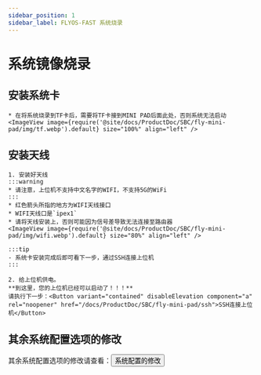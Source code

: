 ```yaml
---
sidebar_position: 1
sidebar_label: FLYOS-FAST 系统烧录
---
```








# 系统镜像烧录

<FASTFASLH name="H3" />

            
## 安装系统卡


    * 在将系统烧录到TF卡后，需要将TF卡接到MINI PAD后面此处，否则系统无法启动
    <ImageView image={require('@site/docs/ProductDoc/SBC/fly-mini-pad/img/tf.webp').default} size="100%" align="left" />  


## 安装天线

    1. 安装好天线
    :::warning
    * 请注意，上位机不支持中文名字的WIFI，不支持5G的WiFi
    :::
    * 红色箭头所指的地方为WIFI天线接口
    * WIFI天线口是`ipex1`
    * 请将天线安装上，否则可能因为信号差导致无法连接至路由器
    <ImageView image={require('@site/docs/ProductDoc/SBC/fly-mini-pad/img/wifi.webp').default} size="80%" align="left" /> 

    :::tip
    - 系统卡安装完成后即可看下一步，通过SSH连接上位机
    :::

    2. 给上位机供电。  
    **到这里，您的上位机已经可以启动了！！！**  
    请执行下一步：<Button variant="contained" disableElevation component="a" rel="noopener" href="/docs/ProductDoc/SBC/fly-mini-pad/ssh">SSH连接上位机</Button>

## 其余系统配置选项的修改

其余系统配置选项的修改请查看：<Button variant="contained" disableElevation component="a" rel="noopener" href="/docs/ProductDoc/SBC/fly-mini-pad/flyos/fast_config">系统配置的修改</Button>

